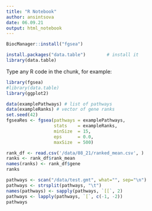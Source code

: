 ```yaml
---
title: "R Notebook"
author: ansintsova
date: 06.09.21
output: html_notebook
---
```


```r
BiocManager::install("fgsea")
```
```r
install.packages("data.table")        # install it
library(data.table)
```
Type any R code in the chunk, for example:
```r
library(fgsea)
#library(data.table)
library(ggplot2)
```

```r
data(examplePathways) # list of pathways
data(exampleRanks) # vector of gene ranks
set.seed(42)
fgseaRes <- fgsea(pathways = examplePathways,
                  stats    = exampleRanks,
                  minSize  = 15,
                  eps      = 0.0,
                  maxSize  = 500)

```
```r
rank_df <- read.csv('/data/08_21/ranked_mean.csv', )
ranks <- rank_df$rank_mean
names(ranks) <- rank_df$gene
ranks
```

```r
pathways <- scan("/data/test.gmt", what="", sep="\n")
pathways <- strsplit(pathways, "\t")
names(pathways) <- sapply(pathways, `[[`, 2)
pathways <- lapply(pathways, `[`, c(-1, -2))
pathways
```
